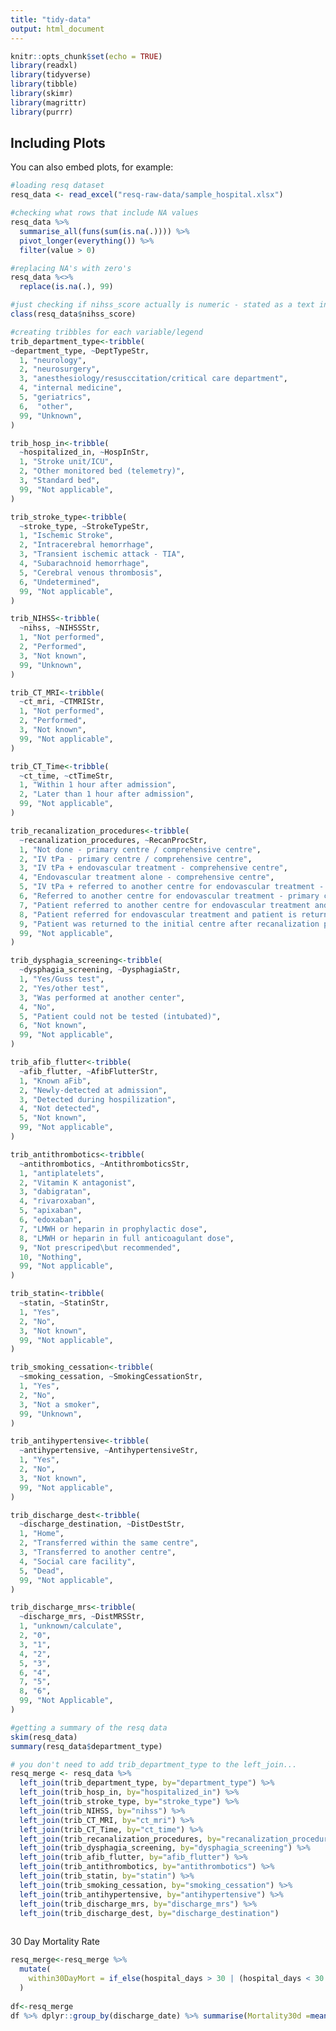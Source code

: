 ```yaml
---
title: "tidy-data"
output: html_document
---
```


```r
knitr::opts_chunk$set(echo = TRUE)
library(readxl)
library(tidyverse)
library(tibble)
library(skimr)
library(magrittr)
library(purrr)
```

## Including Plots

You can also embed plots, for example:

```r
#loading resq dataset
resq_data <- read_excel("resq-raw-data/sample_hospital.xlsx")

#checking what rows that include NA values
resq_data %>%
  summarise_all(funs(sum(is.na(.)))) %>%
  pivot_longer(everything()) %>%
  filter(value > 0)

#replacing NA's with zero's
resq_data %<>%
  replace(is.na(.), 99)

#just checking if nihss_score actually is numeric - stated as a text in resq data legend tab in excel
class(resq_data$nihss_score)

#creating tribbles for each variable/legend
trib_department_type<-tribble(
~department_type, ~DeptTypeStr, 
  1, "neurology",  
  2, "neurosurgery", 
  3, "anesthesiology/resusccitation/critical care department",  
  4, "internal medicine", 
  5, "geriatrics",  
  6,  "other",
  99, "Unknown",
) 

trib_hosp_in<-tribble(
  ~hospitalized_in, ~HospInStr,
  1, "Stroke unit/ICU",
  2, "Other monitored bed (telemetry)",
  3, "Standard bed",
  99, "Not applicable",
)

trib_stroke_type<-tribble(
  ~stroke_type, ~StrokeTypeStr,
  1, "Ischemic Stroke",
  2, "Intracerebral hemorrhage",
  3, "Transient ischemic attack - TIA",
  4, "Subarachnoid hemorrhage",
  5, "Cerebral venous thrombosis",
  6, "Undetermined",
  99, "Not applicable",
)

trib_NIHSS<-tribble(
  ~nihss, ~NIHSSStr,
  1, "Not performed",
  2, "Performed", 
  3, "Not known",
  99, "Unknown",
)

trib_CT_MRI<-tribble(
  ~ct_mri, ~CTMRIStr,
  1, "Not performed",
  2, "Performed",
  3, "Not known",
  99, "Not applicable",
)

trib_CT_Time<-tribble(
  ~ct_time, ~ctTimeStr,
  1, "Within 1 hour after admission",
  2, "Later than 1 hour after admission",
  99, "Not applicable",
)

trib_recanalization_procedures<-tribble(
  ~recanalization_procedures, ~RecanProcStr,
  1, "Not done - primary centre / comprehensive centre",
  2, "IV tPa - primary centre / comprehensive centre",
  3, "IV tPa + endovascular treatment - comprehensive centre",
  4, "Endovascular treatment alone - comprehensive centre",
  5, "IV tPa + referred to another centre for endovascular treatment - primary centre",
  6, "Referred to another centre for endovascular treatment - primary centre",
  7, "Patient referred to another centre for endovascular treatment and hospitalization continues at the referred to centre - comprehensive centre",
  8, "Patient referred for endovascular treatment and patient is returned to the initial centre - comprehensive centre",
  9, "Patient was returned to the initial centre after recanalization procedures were performed at another centre", 
  99, "Not applicable",
)

trib_dysphagia_screening<-tribble(
  ~dysphagia_screening, ~DysphagiaStr,
  1, "Yes/Guss test",
  2, "Yes/other test",
  3, "Was performed at another center",
  4, "No",
  5, "Patient could not be tested (intubated)",
  6, "Not known",
  99, "Not applicable",
)

trib_afib_flutter<-tribble(
  ~afib_flutter, ~AfibFlutterStr,
  1, "Known aFib", 
  2, "Newly-detected at admission",
  3, "Detected during hospilization",
  4, "Not detected",
  5, "Not known",
  99, "Not applicable",
)

trib_antithrombotics<-tribble(
  ~antithrombotics, ~AntithromboticsStr,
  1, "antiplatelets",
  2, "Vitamin K antagonist",
  3, "dabigratan",
  4, "rivaroxaban",
  5, "apixaban",
  6, "edoxaban",
  7, "LMWH or heparin in prophylactic dose",
  8, "LMWH or heparin in full anticoagulant dose",
  9, "Not prescriped\but recommended",
  10, "Nothing",
  99, "Not applicable",
)

trib_statin<-tribble(
  ~statin, ~StatinStr,
  1, "Yes",
  2, "No",
  3, "Not known",
  99, "Not applicable",
)

trib_smoking_cessation<-tribble(
  ~smoking_cessation, ~SmokingCessationStr,
  1, "Yes",
  2, "No",
  3, "Not a smoker",
  99, "Unknown",
)

trib_antihypertensive<-tribble(
  ~antihypertensive, ~AntihypertensiveStr,
  1, "Yes",
  2, "No",
  3, "Not known",
  99, "Not applicable",
)

trib_discharge_dest<-tribble(
  ~discharge_destination, ~DistDestStr,
  1, "Home",
  2, "Transferred within the same centre",
  3, "Transferred to another centre",
  4, "Social care facility",
  5, "Dead",
  99, "Not applicable",
)

trib_discharge_mrs<-tribble(
  ~discharge_mrs, ~DistMRSStr,
  1, "unknown/calculate",
  2, "0",
  3, "1",
  4, "2",
  5, "3",
  6, "4",
  7, "5",
  8, "6",
  99, "Not Applicable",
)

#getting a summary of the resq data
skim(resq_data)
summary(resq_data$department_type)

# you don't need to add trib_department_type to the left_join... 
resq_merge <- resq_data %>%
  left_join(trib_department_type, by="department_type") %>%
  left_join(trib_hosp_in, by="hospitalized_in") %>%
  left_join(trib_stroke_type, by="stroke_type") %>%
  left_join(trib_NIHSS, by="nihss") %>%
  left_join(trib_CT_MRI, by="ct_mri") %>% 
  left_join(trib_CT_Time, by="ct_time") %>%
  left_join(trib_recanalization_procedures, by="recanalization_procedures") %>%
  left_join(trib_dysphagia_screening, by="dysphagia_screening") %>%
  left_join(trib_afib_flutter, by="afib_flutter") %>% 
  left_join(trib_antithrombotics, by="antithrombotics") %>%
  left_join(trib_statin, by="statin") %>%
  left_join(trib_smoking_cessation, by="smoking_cessation") %>% 
  left_join(trib_antihypertensive, by="antihypertensive") %>% 
  left_join(trib_discharge_mrs, by="discharge_mrs") %>% 
  left_join(trib_discharge_dest, by="discharge_destination") 
  

```


30 Day Mortality Rate
```r
resq_merge<-resq_merge %>%
  mutate(
    within30DayMort = if_else(hospital_days > 30 | (hospital_days < 30 &DistDestStr != "Dead"), 0, 1), 
  ) 
  
df<-resq_merge
df %>% dplyr::group_by(discharge_date) %>% summarise(Mortality30d =mean(within30DayMort))

```


